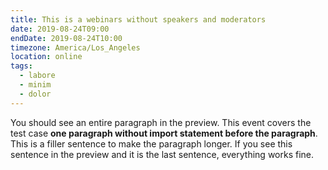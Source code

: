 ```yaml
---
title: This is a webinars without speakers and moderators
date: 2019-08-24T09:00
endDate: 2019-08-24T10:00
timezone: America/Los_Angeles
location: online
tags:
  - labore
  - minim
  - dolor
---
```


You should see an entire paragraph in the preview. This event covers the test
case **one paragraph without import statement before the paragraph**. This is a
filler sentence to make the paragraph longer. If you see this sentence in the
preview and it is the last sentence, everything works fine.
